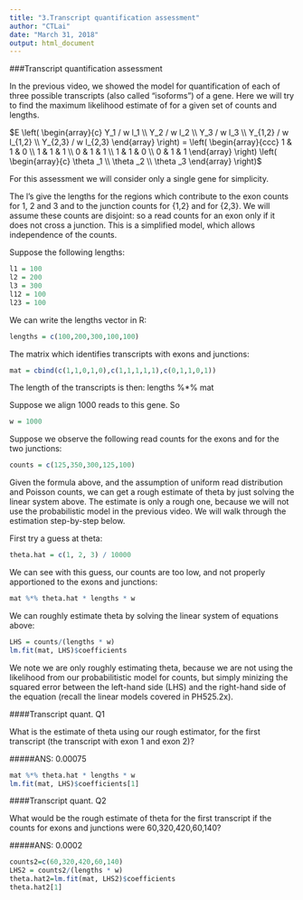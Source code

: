 ```yaml
---
title: "3.Transcript quantification assessment"
author: "CTLai"
date: "March 31, 2018"
output: html_document
---
```


###Transcript quantification assessment

In the previous video, we showed the model for quantification of each of three possible transcripts (also called "isoforms") of a gene. Here we will try to find the maximum likelihood estimate of for a given set of counts and lengths.

$E \left( \begin{array}{c} Y_1 / w l_1 \\ Y_2 / w l_2 \\ Y_3 / w l_3 \\ Y_{1,2} / w l_{1,2} \\ Y_{2,3} / w l_{2,3} \end{array} \right) = \left( \begin{array}{ccc} 1 & 1 & 0 \\ 1 & 1 & 1 \\ 0 & 1 & 1 \\ 1 & 1 & 0 \\ 0 & 1 & 1 \end{array} \right) \left( \begin{array}{c} \theta _1 \\ \theta _2 \\ \theta _3 \end{array} \right)$

For this assessment we will consider only a single gene for simplicity.

The l's give the lengths for the regions which contribute to the exon counts for 1, 2 and 3 and to the junction counts for {1,2} and for {2,3}. We will assume these counts are disjoint: so a read counts for an exon only if it does not cross a junction. This is a simplified model, which allows independence of the counts.

Suppose the following lengths:

```r
l1 = 100
l2 = 200
l3 = 300
l12 = 100
l23 = 100
```

We can write the lengths vector in R:

```r
lengths = c(100,200,300,100,100)
```

The matrix which identifies transcripts with exons and junctions:

```r
mat = cbind(c(1,1,0,1,0),c(1,1,1,1,1),c(0,1,1,0,1))
```

The length of the transcripts is then: lengths %*% mat 

Suppose we align 1000 reads to this gene. So 

```r
w = 1000
```

Suppose we observe the following read counts for the exons and for the two junctions:

```r
counts = c(125,350,300,125,100)
````

Given the formula above, and the assumption of uniform read distribution and Poisson counts, we can get a rough estimate of theta by just solving the linear system above. The estimate is only a rough one, because we will not use the probabilistic model in the previous video. We will walk through the estimation step-by-step below.

First try a guess at theta:

```r
theta.hat = c(1, 2, 3) / 10000
```

We can see with this guess, our counts are too low, and not properly apportioned to the exons and junctions:

```r
mat %*% theta.hat * lengths * w
```

We can roughly estimate theta by solving the linear system of equations above:

```r
LHS = counts/(lengths * w)
lm.fit(mat, LHS)$coefficients
```

We note we are only roughly estimating theta, because we are not using the likelihood from our probabilitistic model for counts, but simply minizing the squared error between the left-hand side (LHS) and the right-hand side of the equation (recall the linear models covered in PH525.2x).

####Transcript quant. Q1 

What is the estimate of theta using our rough estimator, for the first transcript (the transcript with exon 1 and exon 2)?

#####ANS: 0.00075

```r
mat %*% theta.hat * lengths * w
lm.fit(mat, LHS)$coefficients[1]
```

####Transcript quant. Q2

What would be the rough estimate of theta for the first transcript if the counts for exons and junctions were 60,320,420,60,140?

#####ANS: 0.0002

```r
counts2=c(60,320,420,60,140)
LHS2 = counts2/(lengths * w)
theta.hat2=lm.fit(mat, LHS2)$coefficients
theta.hat2[1]
```

